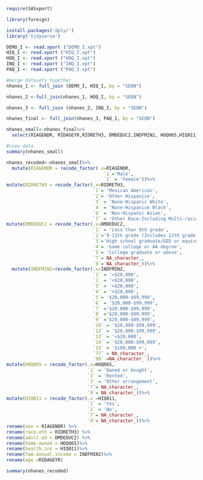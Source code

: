 ```{r}
require(SASxport)
```

```{r}
library(foreign)
```
```{r}
install.packages('dplyr')
library('tidyverse')
```

```{r}
DEMO_I <- read.xport ("DEMO_I.xpt")
HIQ_I <- read.xport ("HIQ_I.xpt")
HOQ_I <- read.xport ("HOQ_I.xpt")
INQ_I <- read.xport ("INQ_I.xpt")
PAQ_I <- read.xport ("PAQ_I.xpt")

```


```{r}
#merge datasets together
nhanes_1 <- full_join (DEMO_I, HIQ_I, by = "SEQN")
```

```{r}
nhanes_2 <-full_join(nhanes_1, HOQ_I, by = "SEQN")
```

```{r}
nhanes_3 <- full_join (nhanes_2, INQ_I, by = "SEQN")
```

```{r}
nhanes_final <- full_join(nhanes_3, PAQ_I, by = "SEQN")
```

```{r}
nhanes_small<-nhanes_final%>%
  select(RIAGENDR, RIDAGEYR,RIDRETH3, DMDEDUC2,INDFMIN2, HOQ065,HIQ011, PAQ670, PAD675)

```

```{r}
#view data
summary(nhanes_small)


```

```{r}
nhanes_recoded<-nhanes_small%>%
  mutate(RIAGENDR = recode_factor(.x=RIAGENDR,
                                    `1`='Male',
                                    `2` = 'Female'))%>%
mutate(RIDRETH3 = recode_factor(.x=RIDRETH3,
                                `1`= 'Mexican American',
                                `2`= 'Other Hispanice',
                                `3` = 'None-Hispanic White',
                                `4` = 'None-Hispanice Black',
                                `6` = 'Non-Hispanic Asian',
                                `7` = 'Other Race-Including Multi-racial'))%>%
mutate(DMDEDUC2 = recode_factor(.x=DMDEDUC2,
                                `1` = 'Less than 9th grade',
                                `2`='9-11th grade (Includes 12th grade with no diploma)', 
                                `3`='High school graduate/GED or equivalent', 
                                `4`= 'Some college or AA degree',
                                `5`= 'College graduate or above',
                                `7`= NA_character_,  
                                `9`= NA_character_))%>%                                
  mutate(INDFMIN2=recode_factor(.x=INDFMIN2,
                                `1` = '<$20,000',
                                `2` = '<$20,000',
                                `3` = '<$20,000',
                                `4` = '<$20,000',
                                `5`= '$20,000-$99,999',
                                `6` = '$20,000-$99,999',
                                `7` ='$20,000-$99,999',
                                `8` ='$20,000-$99,999',
                                `9` ='$20,000-$99,999',
                                `10` = '$20,000-$99,999',
                                `12` = '$20,000-$99,999',
                                `13` = '<$20,000',
                                `14` = '$20,000-$99,999',
                                `15` = '$100,000 +',
                                `77` = NA_character_,
                                `99` =NA_character_ ))%>%
mutate(HOQ065 = recode_factor(.x=HOQ065,
                              `1` = 'Owned or bought',
                              `2` = 'Rented',
                              `3` = 'Other arrangement',
                              `7`= NA_character_,  
                              `9`= NA_character_))%>%
mutate(HIQ011 = recode_factor(.x =HIQ011,
                              `1` = 'Yes',
                              `2` = 'No',
                              `7`= NA_character_,  
                              `9`= NA_character_))%>%
rename(sex = RIAGENDR) %>%
rename(race.eth = RIDRETH3) %>%
rename(adult.ed = DMDEDUC2) %>%
rename(home.owned = HOQ065)%>%
rename(health.ins = HIQ011)%>%
rename(fam.annual.income = INDFMIN2)%>%
rename(age =RIDAGEYR)
```

```{r}
summary(nhanes_recoded)
```

